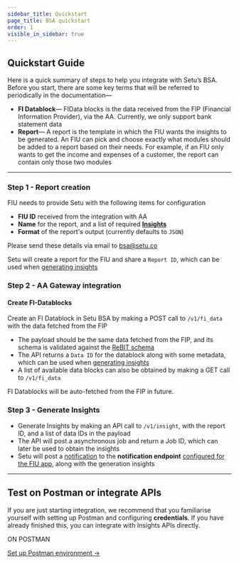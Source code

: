 ```yaml
---
sidebar_title: Quickstart
page_title: BSA quickstart
order: 1
visible_in_sidebar: true
---
```


## Quickstart Guide

Here is a quick summary of steps to help you integrate with Setu’s BSA. Before you start, there are some key terms that will be referred to periodically in the documentation—

-   **FI Datablock**— FIData blocks is the data received from the FIP (Financial Information Provider), via the AA. Currently, we only support bank statement data
-   **Report**— A report is the template in which the FIU wants the insights to be generated. An FIU can pick and choose exactly what modules should be added to a report based on their needs. For example, if an FIU only wants to get the income and expenses of a customer, the report can contain only those two modules

<hr className="primary" />

### Step 1 - Report creation

FIU needs to provide Setu with the following items for configuration

-   **FIU ID** received from the integration with AA
-   **Name** for the report, and a list of required <a href="/data/bank-statement-analyser/postman" target="_blank">**Insights**</a>
-   **Format** of the report's output (currently defaults to `JSON`)

Please send these details via email to [bsa@setu.co](mailto:bsa@setu.co)

Setu will create a report for the FIU and share a `Report ID`, which can be used when [generating insights](#step-3-generate-insights)

### Step 2 - AA Gateway integration

#### Create FI-Datablocks

Create an FI Datablock in Setu BSA by making a POST call to `/v1/fi_data` with the data fetched from the FIP

-   The payload should be the same data fetched from the FIP, and its schema is validated against the [ReBIT schema](https://api.rebit.org.in/schema)
-   The API returns a `Data ID` for the datablock along with some metadata, which can be used when [generating insights](#step-3-generate-insights)
-   A list of available data blocks can also be obtained by making a GET call to `/v1/fi_data`

<Callout type="tip">
    FI Datablocks will be auto-fetched from the FIP in future.
</Callout>

### Step 3 - Generate Insights

-   Generate Insights by making an API call to `/v1/insight`, with the report ID, and a list of data IDs in the payload
-   The API will post a asynchronous job and return a Job ID, which can later be used to obtain the insights
-   Setu will post a <a href="/data/account-aggregator/api-integration/notifications" target="_blank">notification</a> to the **notification endpoint** <a href="/data/account-aggregator/quickstart#integrating-fiu-apis-on-sandbox" target="_blank">configured for the FIU app</a>, along with the generation insights

<hr className="primary" />

## Test on Postman or integrate APIs

If you are just starting integration, we recommend that you familiarise yourself with setting up Postman and configuring **credentials**. If you have already finished this, you can integrate with Insights APIs directly.

<Row>
    <Portion desktopSpan="half">
        <Card padding="small" shape="rounded">
            <p>ON POSTMAN</p>
            <a href="/data/bank-statement-analyser/postman" target="_blank">
                Set up Postman environment ->
            </a>
        </Card>
    </Portion>
</Row>

<WasPageHelpful />
